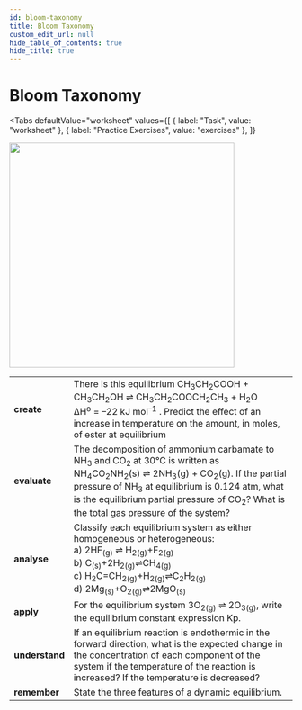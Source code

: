 ```yaml
---
id: bloom-taxonomy
title: Bloom Taxonomy
custom_edit_url: null
hide_table_of_contents: true
hide_title: true
---
```



<Theme equilibrium />

# Bloom Taxonomy

<Tabs
  defaultValue="worksheet"
  values={[
    { label: "Task", value: "worksheet" },
    { label: "Practice Exercises", value: "exercises" },
  ]}
>

<TabItem value="worksheet">

<img src={bloom} width="400"/>
<br/>
<table class="BLOOM">
  <tr>
    <td><strong>create</strong></td>
    <td>There is this equilibrium CH<sub>3</sub>CH<sub>2</sub>COOH + CH<sub>3</sub>CH<sub>2</sub>OH ⇌ CH<sub>3</sub>CH<sub>2</sub>COOCH<sub>2</sub>CH<sub>3</sub> + H<sub>2</sub>O<br/>∆H<sup>ο</sup> = –22 kJ mol<sup>–1</sup> . Predict the effect of an increase in temperature on the amount, in moles, of ester at equilibrium</td>
  </tr>
  <tr>
    <td><strong>evaluate</strong></td>
    <td>The decomposition of ammonium carbamate to NH<sub>3</sub> and CO<sub>2</sub> at 30°C is written as NH<sub>4</sub>CO<sub>2</sub>NH<sub>2</sub>(s) ⇌ 2NH<sub>3</sub>(g) + CO<sub>2</sub>(g). If the partial pressure of NH<sub>3</sub> at equilibrium is 0.124 atm, what is the equilibrium partial pressure of CO<sub>2</sub>? What is the total gas pressure of the system?</td>
  </tr>
  <tr>
    <td><strong>analyse</strong></td>
    <td>Classify each equilibrium system as either homogeneous or heterogeneous:<br/>a) 2HF<sub>(g)</sub> ⇌ H<sub>2(g)</sub>+F<sub>2(g)</sub> <br/>b) C<sub>(s)</sub>+2H<sub>2(g)</sub>⇌CH<sub>4(g)</sub><br/>c) H<sub>2</sub>C=CH<sub>2(g)</sub>+H<sub>2(g)</sub>⇌C<sub>2</sub>H<sub>2(g)</sub><br/>d) 2Mg<sub>(s)</sub>+O<sub>2(g)</sub>⇌2MgO<sub>(s)</sub></td>
  </tr>
  <tr>
    <td><strong>apply</strong></td>
    <td>For the equilibrium system 3O<sub>2(g)</sub> ⇌ 2O<sub>3(g)</sub>, write the equilibrium constant expression Kp.</td>
  </tr>
  <tr>
    <td><strong>understand</strong></td>
    <td>If an equilibrium reaction is endothermic in the forward direction, what is the expected change in the concentration of each component of the system if the temperature of the reaction is increased? If the temperature is decreased?</td>
  </tr>
  <tr>
    <td><strong>remember</strong></td>
    <td>State the three features of a dynamic equilibrium.</td>
  </tr>

</table>

</TabItem>

<TabItem value="exercises">
  <Frame src="https://learningapps.org/watch?v=ptdevjtdj21" height="480px" />
</TabItem>

</Tabs>

